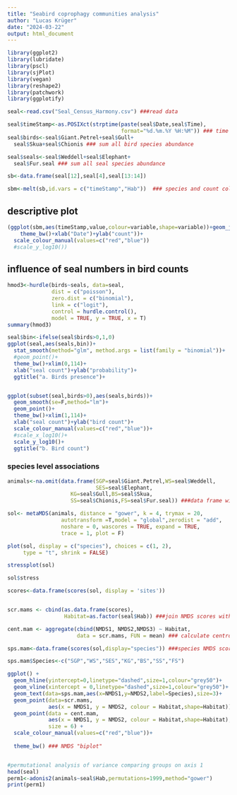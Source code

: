 ---
title: "Seabird coprophagy communities analysis"
author: "Lucas Krüger"
date: "2024-03-22"
output: html_document
---

```{r}
library(ggplot2)
library(lubridate)
library(pscl)
library(sjPlot)
library(vegan)
library(reshape2)
library(patchwork)
library(ggplotify)

seal<-read.csv("Seal_Census_Harmony.csv") ###read data

seal$timeStamp<-as.POSIXct(strptime(paste(seal$Date,seal$Time),
                                    format="%d.%m.%Y %H:%M")) ### time data
seal$birds<-seal$Giant.Petrel+seal$Gull+
  seal$Skua+seal$Chionis ### sum all bird species abundance

seal$seals<-seal$Weddell+seal$Elephant+
  seal$Fur.seal ### sum all seal species abundance

sb<-data.frame(seal[12],seal[4],seal[13:14]) 

sbm<-melt(sb,id.vars = c("timeStamp","Hab"))  ### species and count columns by melting

```

## descriptive plot 

```{r}

(ggplot(sbm,aes(timeStamp,value,colour=variable,shape=variable))+geom_jitter(size=3)+
    theme_bw()+xlab("Date")+ylab("count"))+
  scale_colour_manual(values=c("red","blue"))
  #scale_y_log10())


```

## influence of seal numbers in bird counts



```{r}
hmod3<-hurdle(birds~seals, data=seal, 
              dist = c("poisson"),
              zero.dist = c("binomial"),
              link = c("logit"),
              control = hurdle.control(),
              model = TRUE, y = TRUE, x = T)
summary(hmod3)

seal$bin<-ifelse(seal$birds>0,1,0)
ggplot(seal,aes(seals,bin))+
  stat_smooth(method="glm", method.args = list(family = "binomial"))+
  #geom_point()+
  theme_bw()+xlim(0,114)+
  xlab("seal count")+ylab("probability")+
  ggtitle("a. Birds presence")+


ggplot(subset(seal,birds>0),aes(seals,birds))+
  geom_smooth(se=F,method="lm")+
  geom_point()+
  theme_bw()+xlim(1,114)+
  xlab("seal count")+ylab("bird count")+
  scale_colour_manual(values=c("red","blue"))+
  #scale_x_log10()+
  scale_y_log10()+
  ggtitle("b. Bird count")

```

### species level associations

```{r}
animals<-na.omit(data.frame(SGP=seal$Giant.Petrel,WS=seal$Weddell,
                            SES=seal$Elephant,
                    KG=seal$Gull,BS=seal$Skua,
                    SS=seal$Chionis,FS=seal$Fur.seal)) ###data frame with species

sol<- metaMDS(animals, distance = "gower", k = 4, trymax = 20,
                 autotransform =T,model = "global",zerodist = "add",
                 noshare = 0, wascores = TRUE, expand = TRUE,
                 trace = 1, plot = F)

plot(sol, display = c("species"), choices = c(1, 2),
     type = "t", shrink = FALSE)

stressplot(sol)

sol$stress

scores<-data.frame(scores(sol, display = 'sites'))


scr.mams <- cbind(as.data.frame(scores), 
                  Habitat=as.factor(seal$Hab)) ###join NMDS scores with habitats

cent.mam <- aggregate(cbind(NMDS1, NMDS2,NMDS3) ~ Habitat, 
                      data = scr.mams, FUN = mean) ### calculate centroids

sps.mam<-data.frame(scores(sol,display="species")) ###species NMDS scores

sps.mam$Species<-c("SGP","WS","SES","KG","BS","SS","FS")

ggplot() +
  geom_hline(yintercept=0,linetype="dashed",size=1,colour="grey50")+
  geom_vline(xintercept = 0,linetype="dashed",size=1,colour="grey50")+
  geom_text(data=sps.mam,aes(x=NMDS1,y=NMDS2,label=Species),size=3)+
  geom_point(data=scr.mams, 
             aes(x = NMDS1, y = NMDS2, colour = Habitat,shape=Habitat))+
  geom_point(data = cent.mam, 
             aes(x = NMDS1, y = NMDS2, colour = Habitat,shape=Habitat),
             size = 6) +                         
  scale_colour_manual(values=c("red","blue"))+
  
  theme_bw() ### NMDS "biplot"


#permutational analysis of variance comparing groups on axis 1
head(seal)
perm1<-adonis2(animals~seal$Hab,permutations=1999,method="gower")
print(perm1)



```
